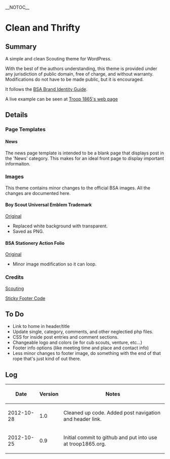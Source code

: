 __NOTOC__
=Clean and Thrifty=

==Summary==

A simple and clean Scouting theme for WordPress.

With the best of the authors understanding, this theme is provided under any jurisdiction of public domain, free of charge, and without warranty. Modifications do not have to be made public, but it is encouraged.

It follows the [http://www.scouting.org/scoutsource/BrandGuide.aspx BSA Brand Identity Guide].

A live example can be seen at [http://troop1865.org Troop 1865's web page]

==Details==

===Page Templates===

====News====

The news page template is intended to be a blank page that displays post in the 'News' category. This makes for an ideal front page to display important informaiton.

===Images===

This theme contains minor changes to the official BSA images. All the changes are documented here.

====Boy Scout Universal Emblem Trademark====

[http://www.scouting.org/filestore/marketing/Brand/BSA_Black.jpg Original]
* Replaced white background with transparent.
* Saved as PNG.

====BSA Stationery Action Folio====

[http://www.scouting.org/filestore/marketing/images/ActionFolio_blue.png Original]
* Minor image modification so it can loop.

===Credits===

[http://www.scouting.org/ Scouting]

[http://www.cssstickyfooter.com/using-sticky-footer-code.html Sticky Footer Code]


==To Do==
* Link to home in header/title
* Update single, category, comments, and other neglectied php files.
* CSS for inside post entries and comment sections.
* Changeable logo and colors (ie for cub scouts, venture, etc...)
* Footer info options (like meeting time and place and contact info)
* Less minor changes to footer image, do something with the end of that rope that's just kind of out there.


==Log==
{| class="wikitable sortable"
|-
! Date !! Version !! Notes
|-
| 2012-10-28 || 1.0 || Cleaned up code. Added post navigation and header link.
|-
| 2012-10-25 || 0.9 || Initial commit to github and put into use at troop1865.org.
|}